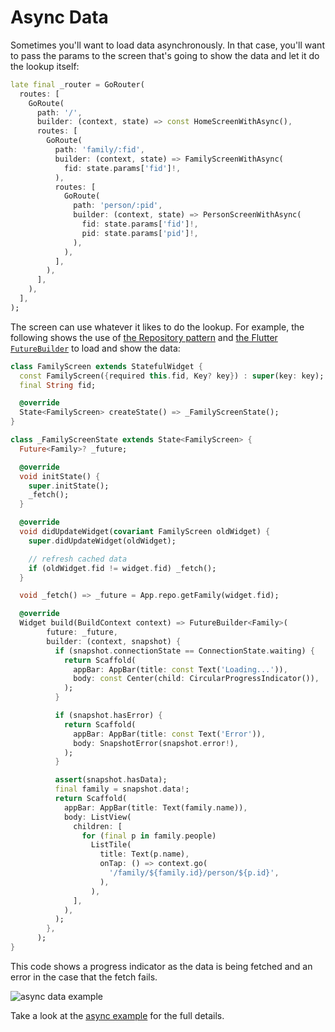 # Async Data

Sometimes you'll want to load data asynchronously. In that case, you'll want to
pass the params to the screen that's going to show the data and let it do the
lookup itself:

```dart
late final _router = GoRouter(
  routes: [
    GoRoute(
      path: '/',
      builder: (context, state) => const HomeScreenWithAsync(),
      routes: [
        GoRoute(
          path: 'family/:fid',
          builder: (context, state) => FamilyScreenWithAsync(
            fid: state.params['fid']!,
          ),
          routes: [
            GoRoute(
              path: 'person/:pid',
              builder: (context, state) => PersonScreenWithAsync(
                fid: state.params['fid']!,
                pid: state.params['pid']!,
              ),
            ),
          ],
        ),
      ],
    ),
  ],
);
```

The screen can use whatever it likes to do the lookup. For example, the
following shows the use of [the Repository
pattern](https://martinfowler.com/eaaCatalog/repository.html) and [the Flutter
`FutureBuilder`](https://api.flutter.dev/flutter/widgets/FutureBuilder-class.html)
to load and show the data:

```dart
class FamilyScreen extends StatefulWidget {
  const FamilyScreen({required this.fid, Key? key}) : super(key: key);
  final String fid;

  @override
  State<FamilyScreen> createState() => _FamilyScreenState();
}

class _FamilyScreenState extends State<FamilyScreen> {
  Future<Family>? _future;

  @override
  void initState() {
    super.initState();
    _fetch();
  }

  @override
  void didUpdateWidget(covariant FamilyScreen oldWidget) {
    super.didUpdateWidget(oldWidget);

    // refresh cached data
    if (oldWidget.fid != widget.fid) _fetch();
  }

  void _fetch() => _future = App.repo.getFamily(widget.fid);

  @override
  Widget build(BuildContext context) => FutureBuilder<Family>(
        future: _future,
        builder: (context, snapshot) {
          if (snapshot.connectionState == ConnectionState.waiting) {
            return Scaffold(
              appBar: AppBar(title: const Text('Loading...')),
              body: const Center(child: CircularProgressIndicator()),
            );
          }

          if (snapshot.hasError) {
            return Scaffold(
              appBar: AppBar(title: const Text('Error')),
              body: SnapshotError(snapshot.error!),
            );
          }

          assert(snapshot.hasData);
          final family = snapshot.data!;
          return Scaffold(
            appBar: AppBar(title: Text(family.name)),
            body: ListView(
              children: [
                for (final p in family.people)
                  ListTile(
                    title: Text(p.name),
                    onTap: () => context.go(
                      '/family/${family.id}/person/${p.id}',
                    ),
                  ),
              ],
            ),
          );
        },
      );
}
```

This code shows a progress indicator as the data is being fetched and an error
in the case that the fetch fails. 

![async data example](/images/async.gif)

Take a look at the [async
example](https://github.com/csells/go_router/blob/main/go_router/example/lib/async_data.dart)
for the full details.
